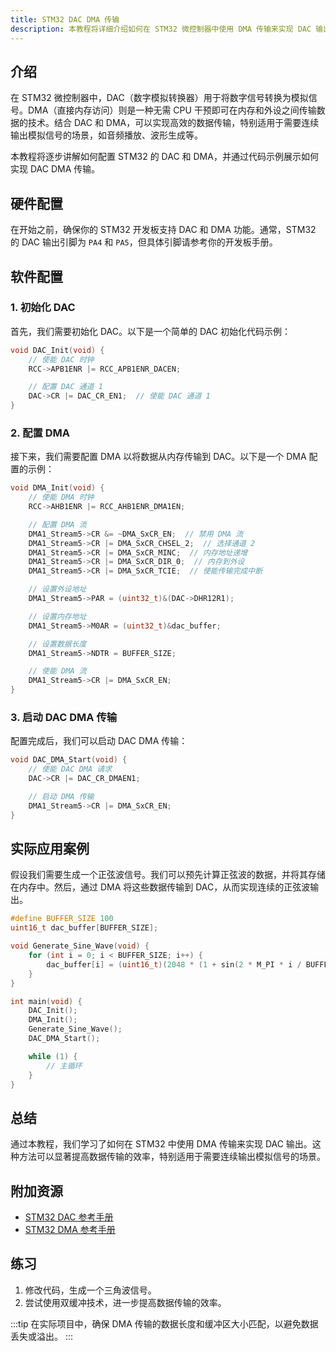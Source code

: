 ```yaml
---
title: STM32 DAC DMA 传输
description: 本教程将详细介绍如何在 STM32 微控制器中使用 DMA 传输来实现 DAC 输出，适合初学者学习。
---
```


## 介绍

在 STM32 微控制器中，DAC（数字模拟转换器）用于将数字信号转换为模拟信号。DMA（直接内存访问）则是一种无需 CPU 干预即可在内存和外设之间传输数据的技术。结合 DAC 和 DMA，可以实现高效的数据传输，特别适用于需要连续输出模拟信号的场景，如音频播放、波形生成等。

本教程将逐步讲解如何配置 STM32 的 DAC 和 DMA，并通过代码示例展示如何实现 DAC DMA 传输。

## 硬件配置

在开始之前，确保你的 STM32 开发板支持 DAC 和 DMA 功能。通常，STM32 的 DAC 输出引脚为 `PA4` 和 `PA5`，但具体引脚请参考你的开发板手册。

## 软件配置

### 1. 初始化 DAC

首先，我们需要初始化 DAC。以下是一个简单的 DAC 初始化代码示例：

```c
void DAC_Init(void) {
    // 使能 DAC 时钟
    RCC->APB1ENR |= RCC_APB1ENR_DACEN;

    // 配置 DAC 通道 1
    DAC->CR |= DAC_CR_EN1;  // 使能 DAC 通道 1
}
```

### 2. 配置 DMA

接下来，我们需要配置 DMA 以将数据从内存传输到 DAC。以下是一个 DMA 配置的示例：

```c
void DMA_Init(void) {
    // 使能 DMA 时钟
    RCC->AHB1ENR |= RCC_AHB1ENR_DMA1EN;

    // 配置 DMA 流
    DMA1_Stream5->CR &= ~DMA_SxCR_EN;  // 禁用 DMA 流
    DMA1_Stream5->CR |= DMA_SxCR_CHSEL_2;  // 选择通道 2
    DMA1_Stream5->CR |= DMA_SxCR_MINC;  // 内存地址递增
    DMA1_Stream5->CR |= DMA_SxCR_DIR_0;  // 内存到外设
    DMA1_Stream5->CR |= DMA_SxCR_TCIE;  // 使能传输完成中断

    // 设置外设地址
    DMA1_Stream5->PAR = (uint32_t)&(DAC->DHR12R1);

    // 设置内存地址
    DMA1_Stream5->M0AR = (uint32_t)&dac_buffer;

    // 设置数据长度
    DMA1_Stream5->NDTR = BUFFER_SIZE;

    // 使能 DMA 流
    DMA1_Stream5->CR |= DMA_SxCR_EN;
}
```

### 3. 启动 DAC DMA 传输

配置完成后，我们可以启动 DAC DMA 传输：

```c
void DAC_DMA_Start(void) {
    // 使能 DAC DMA 请求
    DAC->CR |= DAC_CR_DMAEN1;

    // 启动 DMA 传输
    DMA1_Stream5->CR |= DMA_SxCR_EN;
}
```

## 实际应用案例

假设我们需要生成一个正弦波信号。我们可以预先计算正弦波的数据，并将其存储在内存中。然后，通过 DMA 将这些数据传输到 DAC，从而实现连续的正弦波输出。

```c
#define BUFFER_SIZE 100
uint16_t dac_buffer[BUFFER_SIZE];

void Generate_Sine_Wave(void) {
    for (int i = 0; i < BUFFER_SIZE; i++) {
        dac_buffer[i] = (uint16_t)(2048 * (1 + sin(2 * M_PI * i / BUFFER_SIZE)));
    }
}

int main(void) {
    DAC_Init();
    DMA_Init();
    Generate_Sine_Wave();
    DAC_DMA_Start();

    while (1) {
        // 主循环
    }
}
```

## 总结

通过本教程，我们学习了如何在 STM32 中使用 DMA 传输来实现 DAC 输出。这种方法可以显著提高数据传输的效率，特别适用于需要连续输出模拟信号的场景。

## 附加资源

- [STM32 DAC 参考手册](https://www.st.com/resource/en/reference_manual/dm00031020-stm32f405-415-stm32f407-417-stm32f427-437-and-stm32f429-439-advanced-arm-based-32-bit-mcus-stmicroelectronics.pdf)
- [STM32 DMA 参考手册](https://www.st.com/resource/en/reference_manual/dm00031020-stm32f405-415-stm32f407-417-stm32f427-437-and-stm32f429-439-advanced-arm-based-32-bit-mcus-stmicroelectronics.pdf)

## 练习

1. 修改代码，生成一个三角波信号。
2. 尝试使用双缓冲技术，进一步提高数据传输的效率。

:::tip
在实际项目中，确保 DMA 传输的数据长度和缓冲区大小匹配，以避免数据丢失或溢出。
:::